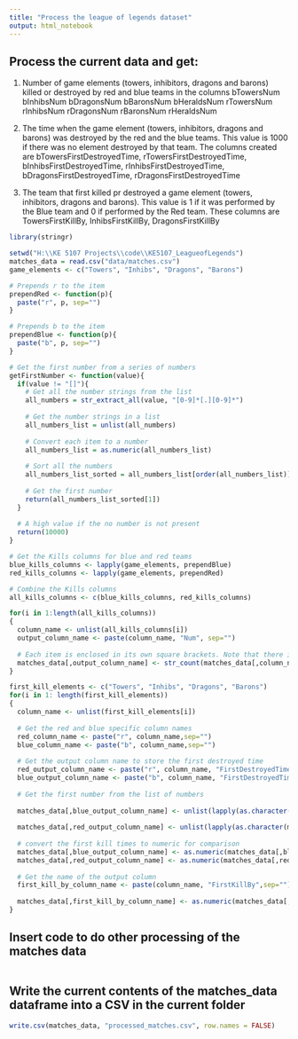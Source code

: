 ```yaml
---
title: "Process the league of legends dataset"
output: html_notebook
---
```



## Process the current data and get:

1. Number of game elements (towers, inhibitors, dragons and barons) killed or destroyed by red and blue teams in the columns bTowersNum	bInhibsNum	bDragonsNum	bBaronsNum	bHeraldsNum	rTowersNum	rInhibsNum	rDragonsNum	rBaronsNum	rHeraldsNum

2. The time when the game element (towers, inhibitors, dragons and barons) was destroyed by the red and the blue teams. This value is 1000 if there was no element destroyed by that team. The columns created are bTowersFirstDestroyedTime,	rTowersFirstDestroyedTime,		bInhibsFirstDestroyedTime,	rInhibsFirstDestroyedTime,		bDragonsFirstDestroyedTime,	rDragonsFirstDestroyedTime

3. The team that first killed pr destroyed a game element (towers, inhibitors, dragons and barons). This value is 1 if it was performed by the Blue team and 0 if performed by the Red team. These columns are TowersFirstKillBy,	InhibsFirstKillBy, DragonsFirstKillBy
```r
library(stringr)

setwd("H:\\KE 5107 Projects\\code\\KE5107_LeagueofLegends")
matches_data = read.csv("data/matches.csv")
game_elements <- c("Towers", "Inhibs", "Dragons", "Barons") 

# Prepends r to the item
prependRed <- function(p){
  paste("r", p, sep="")
}

# Prepends b to the item
prependBlue <- function(p){
  paste("b", p, sep="")
}

# Get the first number from a series of numbers
getFirstNumber <- function(value){
  if(value != "[]"){
    # Get all the number strings from the list
    all_numbers = str_extract_all(value, "[0-9]*[.][0-9]*")
    
    # Get the number strings in a list
    all_numbers_list = unlist(all_numbers)
    
    # Convert each item to a number
    all_numbers_list = as.numeric(all_numbers_list)
    
    # Sort all the numbers
    all_numbers_list_sorted = all_numbers_list[order(all_numbers_list)]
    
    # Get the first number
    return(all_numbers_list_sorted[1])
  }
  
  # A high value if the no number is not present
  return(10000)
}

# Get the Kills columns for blue and red teams
blue_kills_columns <- lapply(game_elements, prependBlue)
red_kills_columns <- lapply(game_elements, prependRed)

# Combine the Kills columns
all_kills_columns <- c(blue_kills_columns, red_kills_columns)

for(i in 1:length(all_kills_columns))
{
  column_name <- unlist(all_kills_columns[i])
  output_column_name <- paste(column_name, "Num", sep="")
  
  # Each item is enclosed in its own square brackets. Note that there is an extra [ to contain all the elements which needs to be removed
  matches_data[,output_column_name] <- str_count(matches_data[,column_name], "\\[")-1
}

first_kill_elements <- c("Towers", "Inhibs", "Dragons", "Barons") 
for(i in 1: length(first_kill_elements))
{
  column_name <- unlist(first_kill_elements[i])
  
  # Get the red and blue specific column names
  red_column_name <- paste("r", column_name,sep="")
  blue_column_name <- paste("b", column_name,sep="")
  
  # Get the output column name to store the first destroyed time
  red_output_column_name <- paste("r", column_name, "FirstDestroyedTime",sep="")
  blue_output_column_name <- paste("b", column_name, "FirstDestroyedTime",sep="")
  
  # Get the first number from the list of numbers
  
  matches_data[,blue_output_column_name] <- unlist(lapply(as.character(matches_data[,blue_column_name]), getFirstNumber))
  
  matches_data[,red_output_column_name] <- unlist(lapply(as.character(matches_data[,red_column_name]), getFirstNumber))
  
  # convert the first kill times to numeric for comparison
  matches_data[,blue_output_column_name] <- as.numeric(matches_data[,blue_output_column_name])
  matches_data[,red_output_column_name] <- as.numeric(matches_data[,red_output_column_name])
  
  # Get the name of the output column
  first_kill_by_column_name <- paste(column_name, "FirstKillBy",sep="")
  
  matches_data[,first_kill_by_column_name] <- as.numeric(matches_data[,blue_output_column_name] < matches_data[,red_output_column_name])
}

```
## Insert code to do other processing of the matches data
```r
```
## Write the current contents of the matches_data dataframe into a CSV in the current folder
```r
write.csv(matches_data, "processed_matches.csv", row.names = FALSE)
```
